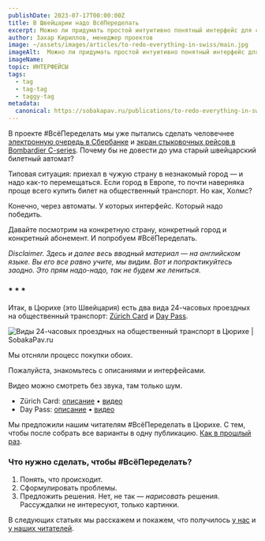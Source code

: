 ```yaml
---
publishDate: 2023-07-17T00:00:00Z
title: В Швейцарии надо ВсёПеределать
excerpt: Можно ли придумать простой интуитивно понятный интерфейс для старого автомата самообслуживания?
author: Захар Кириллов, менеджер проектов
image: ~/assets/images/articles/to-redo-everything-in-swiss/main.jpg
imageAlt:  Можно ли придумать простой интуитивно понятный интерфейс для старого автомата самообслуживания?
imageName:        
topic: ИНТЕРФЕЙСЫ
tags:
  - tag
  - tag-tag
  - taggy-tag
metadata:
  canonical: https://sobakapav.ru/publications/to-redo-everything-in-swiss
---
```



В проекте #ВсёПеределать мы уже пытались сделать человечнее [электронную очередь в Сбербанке](https://sobakapav.ru/publications/to-redo-sberbank-electronic-queue) и [экран стыковочных рейсов в Bombardier C-series](https://sobakapav.ru/publications/to-redo-bombardier-c). Почему бы не довести до ума старый швейцарский билетный автомат?

Типовая ситуация: приехал в чужую страну в незнакомый город — и надо как-то перемещаться. Если город в Европе, то почти наверняка проще всего купить билет на общественный транспорт. Но как, Холмс?

Конечно, через автоматы. У которых интерфейс. Который надо победить.

Давайте посмотрим на конкретную страну, конкретный город и конкретный абонемент. И попробуем #ВсёПеределать.

_Disclaimer. Здесь и далее весь вводный материал — на английском языке. Вы его все равно учите, мы видим. Вот и попрактикуйтесь заодно. Это прям надо-надо, так не будем же лениться._

### * * *

Итак, в Цюрихе (это Швейцария) есть два вида 24-часовых проездных на общественный транспорт: [Zürich Card](https://www.zvv.ch/zvv/en/travelcards-and-tickets/tickets/other-tickets/zuerichcard.html) и [Day Pass](https://www.zvv.ch/zvv/en/travelcards-and-tickets/tickets/daypass.tab-tab.html).

![Виды 24-часовых проездных на общественный транспорт в Цюрихе | SobakaPav.ru](~/assets/images/articles/to-redo-everything-in-swiss/1.png)

Мы отсняли процесс покупки обоих.

Пожалуйста, знакомьтесь с описаниями и интерфейсами.

Видео можно смотреть без звука, там только шум.

- Zürich Card: [описание](https://www.zvv.ch/zvv/en/travelcards-and-tickets/tickets/other-tickets/zuerichcard.html) • [видео](https://www.youtube.com/watch?v=oLigwIJEXek&feature=youtu.be)
- Day Pass: [описание](https://www.zvv.ch/zvv/en/travelcards-and-tickets/tickets/daypass.tab-tab.html) • [видео](https://www.youtube.com/watch?v=ES4udQz3HVg&feature=youtu.be)

Мы предложили нашим читателям #ВсёПеределать в Цюрихе. С тем, чтобы после собрать все варианты в одну публикацию.
[Как в прошлый раз](https://sobakapav.ru/publications/to-redo-sberbank-electronic-queue).

### Что нужно сделать, чтобы #ВсёПеределать?

1. Понять, что происходит.
2. Сформулировать проблемы.
3. Предложить решения. Нет, не так — _нарисовать_ решения. Рассуждалки не интересуют, только картинки.

В следующих статьях мы расскажем и покажем, что получилось [у нас](https://sobakapav.ru/publications/to-redo-everything-in-swiss2) и [у наших читателей](https://sobakapav.ru/publications/to-redo-everything-in-swiss3).
